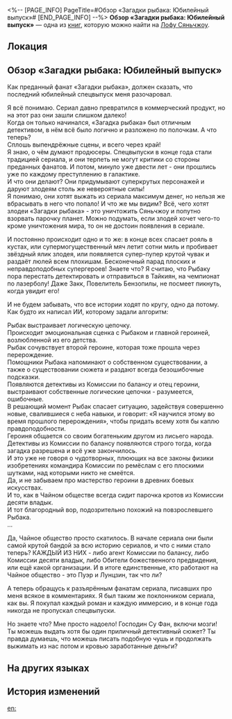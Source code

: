 <%-- [PAGE_INFO]
PageTitle=#Обзор «Загадки рыбака: Юбилейный выпуск»#
[END_PAGE_INFO] --%>
{{Дополнить}}
{{Книга Инфобокс
|id           = 277
|Название     = 
|Изображение  = Иконка Пергамент Сяньчжоу.png
|Мир          = Лофу Сяньчжоу
|Томов        = 1
|Автор        = <!--нужно добавить-->
|Описание     = Размышления о «Загадке рыбака: Юбилейный выпуск». Написано сдержанно, но от души.
|Том1         = {{tx}}
|Источник1    = {{tx|Отсутствует источник}}
|Персонажи    = 
|Фракции      = 
}}
'''Обзор «Загадки рыбака: Юбилейный выпуск»''' — одна из [[Книги|книг]], которую можно найти на [[Лофу Сяньчжоу]].

==Локация==
{{Отметка карты|<!--название карты-->|<!--id отметки-->}}

==Обзор «Загадки рыбака: Юбилейный выпуск»==
Как преданный фанат «Загадки рыбака», должен сказать, что последний юбилейный спецвыпуск меня разочаровал.

Я всё понимаю. Сериал давно превратился в коммерческий продукт, но на этот раз они зашли слишком далеко!<br />
Когда он только начинался, «Загадка рыбака» был отличным детективом, в нём всё было логично и разложено по полочкам. А что теперь?<br />
Сплошь выпендрёжные сцены, и всего через край!<br />
Я знаю, о чём думают продюсеры. Спецвыпуски в конце года стали традицией сериала, и они терпеть не могут критики со стороны преданных фанатов. И потом, минуло уже двести лет - они прошлись уже по каждому преступлению в галактике.<br />
И что они делают? Они придумывают суперкрутых персонажей и даруют злодеям столь же невероятные силы!<br />
Я понимаю, они хотят выжать из сериала максимум денег, но нельзя же вбрасывать в него что попало! И что же мы видим? Всё, чего хотят злодеи «Загадки рыбака» - это уничтожить Сяньчжоу и попутно взорвать парочку планет. Можно подумать, если злодей хочет чего-то кроме уничтожения мира, то он не достоин появления в сериале.


И постоянно происходит одно и то же: в конце всех спасает рояль в кустах, или супермогущественный мяч летит сотни миль и пробивает звёздный ялик злодея, или появляется супер-пупер крутой чувак и раздаёт люлей всем плохишам. Бесконечный парад плоских и неправдоподобных супергероев! Знаете что? Я считаю, что Рыбаку пора перестать детектировать и отправиться в Тайкиян, на чемпионат по лазерболу! Даже Закк, Повелитель Бензопилы, не посмеет пикнуть, когда увидит его!

И не будем забывать, что все истории ходят по кругу, одно да потому. Как будто их написал ИИ, которому задали алгоритм:

Рыбак выстраивает логическую цепочку.<br />
Происходит эмоциональная сценка с Рыбаком и главной героиней, возлюбленной из его детства.<br />
Рыбак сочувствует второй героине, которая тоже прошла через перерождение.<br />
Помощники Рыбака напоминают о собственном существовании, а также о существовании сюжета и раздают всегда безошибочные подсказки.<br />
Появляются детективы из Комиссии по балансу и отец героини, выстраивают собственные логические цепочки - разумеется, ошибочные.<br />
В решающий момент Рыбак спасает ситуацию, задействуя совершенно новые, свалившиеся с неба навыки, и говорит: «Я научился этому во время прошлого перерождения», чтобы придать всему хотя бы каплю правдоподобности.<br />
Героиня общается со своим богатеньким другом из лисьего народа.<br />
Детективы из Комиссии по балансу появляются строго тогда, когда загадка разрешена и всё уже закончилось.<br />
И это уже не говоря о чудотворных, плюющих на все законы физики изобретениях командира Комиссии по ремёслам с его плоскими шутками, над которыми никто не смеётся.<br />
Да, и не забываем про мастерство героини в древних боевых искусствах.<br />
И то, как в Чайном обществе всегда сидит парочка кротов из Комиссии десяти владык.<br />
И тот благородный вор, подозрительно похожий на повзрослевшего Рыбака.<br />
...

Да, Чайное общество просто скатилось. В начале сериала они были самой крутой бандой за всю историю сериалов, и что с ними стало теперь? КАЖДЫЙ ИЗ НИХ - либо агент Комиссии по балансу, либо Комиссии десяти владык, либо Обители божественного предвидения, или ещё какой организации. И в итоге единственные, кто работают на Чайное общество - это Пуэр и Лунцзин, так что ли?

А теперь обращусь к разъярённым фанатам сериала, писавших про меня всякое в комментариях. Я был таким же поклонником сериала, как вы. Я покупал каждый роман и каждую иммерсию, и в конце года никогда не пропускал спецвыпуски.

Но знаете что? Мне просто надоело! Господин Су Фан, включи мозги! Ты можешь выдать хотя бы один приличный детективный сюжет? Ты правда думаешь, что можешь писать подобную чушь и продолжать выжимать из нас потом и кровью заработанные деньги?

==На других языках==
{{На других языках
|en   = ''The Angler Mystery Anniversary Special Edition'' Review
|zhs  = 《渔公案周年特别篇》读后感
|zht  = 《漁公案週年特別篇》讀後感
|ja   = 『漁公事件簿周年特別編』の感想
|ko   = ≪어부 사건 주년 특별편≫ 독후감
|es   = Reseña de la edición especial de aniversario de «Los casos del detective Yu»
|fr   = Critique du ''Mystère du pêcheur, édition anniversaire spéciale''
|ru   = Обзор «Загадки рыбака: Юбилейный выпуск»
|th   = บทวิจารณ์ "ฉบับฉลองวันครบรอบคดีของ Angler"
|vi   = Cảm Nghĩ Về "Chương Đặc Biệt Kỷ Niệm Vụ Án Ngư Công"
|de   = Bewertung von „Das Angler-Mysterium – Jubiläumsausgabe“
|id   = Ulasan "Misteri Nelayan Edisi Khusus Peringatan"
|pt   = Resenha da Edição Especial de Aniversário de "O Mistério do Pescador"
}}

==История изменений==
{{История изменений|3.5}}

[[en:]]